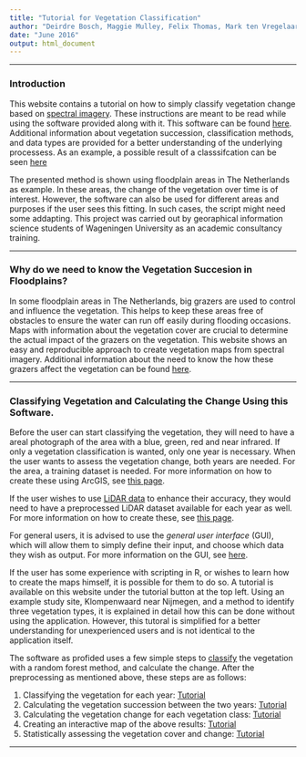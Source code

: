 ```yaml
---
title: "Tutorial for Vegetation Classification"
author: "Deirdre Bosch, Maggie Mulley, Felix Thomas, Mark ten Vregelaar, and Aline Werner"
date: "June 2016"
output: html_document
---
```

***
### Introduction
This website contains a tutorial on how to simply classify vegetation change based on [spectral imagery](B_specimg.html). These instructions are meant to be read while using the software provided along with it. This software can be found [here](https://github.com/floodplainsuccession/classificationapplication). Additional information about vegetation succession, classification methods, and data types are provided for a better understanding of the underlying processess. As an example, a possible result of a classsifcation can be seen [here](GUI_results.html) 

The presented method is shown using floodplain areas in The Netherlands as example. In these areas, the change of the vegetation over time is of interest. However, the software can also be used for different areas and purposes if the user sees this fitting. In such cases, the script might need some addapting. This project was carried out by georaphical information science students of Wageningen University as an academic consultancy training.

***
### Why do we need to know the Vegetation Succesion in Floodplains?
In some floodplain areas in The Netherlands, big grazers are used to control and influence the vegetation. This helps to keep these areas free of obstacles to ensure the water can run off easily during flooding occasions. Maps with information about the vegetation cover are crucial to determine the actual impact of the grazers on the vegetation. This website shows an easy and reproducible approach to create vegetation maps from spectral imagery. Additional information about the need to know the how these grazers affect the vegetation can be found [here](B_project.html).

***
### Classifying Vegetation and Calculating the Change Using this Software.
Before the user can start classifying the vegetation, they will need to have a areal photograph of the area with a blue, green, red and near infrared. If only a vegetation classification is wanted, only one year is necessary. When the user wants to assess the vegetation change, both years are needed. For the area, a training dataset is needed. For more information on how to create these using ArcGIS, see [this page](T_preproc_poly.html).

If the user wishes to use [LiDAR data](B_LiDAR.html) to enhance their accuracy, they would need to have a preprocessed LiDAR dataset available for each year as well. For more information on how to create these, see [this page](T_preproc_LiDAR.html).

For general users, it is advised to use the *general user interface* (GUI), which will allow them to simply define their input, and choose which data they wish as output. For more information on the GUI, see [here](GUI.html).

If the user has some experience with scripting in R, or wishes to learn how to create the maps himself, it is possible for them to do so. A tutorial is available on this website under the tutorial button at the top left. Using an example study site, Klompenwaard near Nijmegen, and a method to identify three vegetation types, it is explained in detail how this can be done without using the application. However, this tutoral is simplified for a better understanding for unexperienced users and is not identical to the application itself. 

The software as profided uses a few simple steps to [classify](B_class.html) the vegetation with a random forest method, and calculate the change. After the preprocessing as mentioned above, these steps are as follows:

1. Classifying the vegetation for each year: [Tutorial](T_veg_class.html)
2. Calculating the vegetation succession between the two years: [Tutorial](T_veg_change.html)
3. Calculating the vegetation change for each vegetation class: [Tutorial](T_change_sep.html)
4. Creating an interactive map of the above results: [Tutorial](T_Leaflet.html)
5. Statistically assessing the vegetation cover and change: [Tutorial](T_change_stat.html)

***
